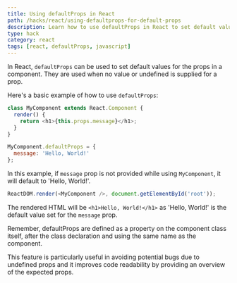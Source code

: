```yaml
---
title: Using defaultProps in React
path: /hacks/react/using-defaultprops-for-default-props
description: Learn how to use defaultProps in React to set default values for your props. This post provides clear examples and explanations.
type: hack
category: react
tags: [react, defaultProps, javascript]
---
```


In React, `defaultProps` can be used to set default values for the props in a component. They are used when no value or undefined is supplied for a prop.

Here's a basic example of how to use `defaultProps`:

```javascript
class MyComponent extends React.Component {
  render() {
    return <h1>{this.props.message}</h1>;
  }
}

MyComponent.defaultProps = {
  message: 'Hello, World!'
};
```

In this example, if `message` prop is not provided while using `MyComponent`, it will default to 'Hello, World!'.

```javascript
ReactDOM.render(<MyComponent />, document.getElementById('root'));
```

The rendered HTML will be `<h1>Hello, World!</h1>` as 'Hello, World!' is the default value set for the `message` prop.

Remember, defaultProps are defined as a property on the component class itself, after the class declaration and using the same name as the component.

This feature is particularly useful in avoiding potential bugs due to undefined props and it improves code readability by providing an overview of the expected props.